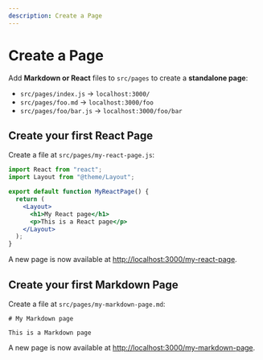 ```yaml
---
description: Create a Page
---
```


# Create a Page


Add **Markdown or React** files to `src/pages` to create a **standalone page**:

- `src/pages/index.js` → `localhost:3000/`
- `src/pages/foo.md` → `localhost:3000/foo`
- `src/pages/foo/bar.js` → `localhost:3000/foo/bar`

## Create your first React Page

Create a file at `src/pages/my-react-page.js`:

```jsx title="src/pages/my-react-page.js"
import React from "react";
import Layout from "@theme/Layout";

export default function MyReactPage() {
  return (
    <Layout>
      <h1>My React page</h1>
      <p>This is a React page</p>
    </Layout>
  );
}
```

A new page is now available at [http://localhost:3000/my-react-page](http://localhost:3000/my-react-page).

## Create your first Markdown Page

Create a file at `src/pages/my-markdown-page.md`:

```mdx title="src/pages/my-markdown-page.md"
# My Markdown page

This is a Markdown page
```

A new page is now available at [http://localhost:3000/my-markdown-page](http://localhost:3000/my-markdown-page).
